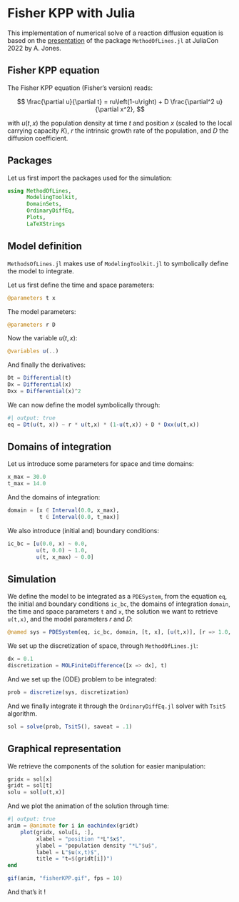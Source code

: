 # Fisher KPP with Julia

This implementation of numerical solve of a reaction diffusion equation is based on the [presentation](https://www.youtube.com/watch?v=8gLhaWRYvfQ) of the package `MethodOfLines.jl` at JuliaCon 2022 by A. Jones.

## Fisher KPP equation

The Fisher KPP equation (Fisher's version) reads:

$$
\frac{\partial u}{\partial t} = ru\left(1-u\right) + D \frac{\partial^2 u}{\partial x^2},
$$

with $u(t,x)$ the population density at time $t$ and position $x$ (scaled to the local carrying capacity $K$), $r$ the intrinsic growth rate of the population, and $D$ the diffusion coefficient.

## Packages

Let us first import the packages used for the simulation:

```julia
using MethodOfLines, 
      ModelingToolkit,
      DomainSets, 
      OrdinaryDiffEq, 
      Plots, 
      LaTeXStrings
```

## Model definition

`MethodsOfLines.jl` makes use of `ModelingToolkit.jl` to symbolically define the model to integrate. 

Let us first define the time and space parameters:

```julia
@parameters t x
```

The model parameters:

```julia
@parameters r D
```


Now the variable $u(t,x)$:

```julia
@variables u(..)
```


And finally the derivatives:

```julia
Dt = Differential(t)
Dx = Differential(x)
Dxx = Differential(x)^2
```

We can now define the model symbolically through:
```julia
#| output: true
eq = Dt(u(t, x)) ~ r * u(t,x) * (1-u(t,x)) + D * Dxx(u(t,x))
```

## Domains of integration

Let us introduce some parameters for space and time domains:
```julia
x_max = 30.0
t_max = 14.0
```

And the domains of integration:
```julia
domain = [x ∈ Interval(0.0, x_max),
          t ∈ Interval(0.0, t_max)]
```

We also introduce (initial and) boundary conditions:
```julia
ic_bc = [u(0.0, x) ~ 0.0,
         u(t, 0.0) ~ 1.0,
         u(t, x_max) ~ 0.0]
```

## Simulation

We define the model to be integrated as a `PDESystem`, from the equation `eq`, the initial and boundary conditions `ic_bc`, the domains of integration `domain`, the time and space parameters `t` and `x`, the solution we want to retrieve `u(t,x)`, and the model parameters $r$ and $D$:

```julia
@named sys = PDESystem(eq, ic_bc, domain, [t, x], [u(t,x)], [r => 1.0, D => 1.0])
```

We set up the discretization of space, through `MethodOfLines.jl`:

```julia
dx = 0.1
discretization = MOLFiniteDifference([x => dx], t)
```

And we set up the (ODE) problem to be integrated:
```julia
prob = discretize(sys, discretization)
```

And we finally integrate it through the `OrdinaryDiffEq.jl` solver with `Tsit5` algorithm.

```julia
sol = solve(prob, Tsit5(), saveat = .1)
```

## Graphical representation

We retrieve the components of the solution for easier manipulation:

```julia
gridx = sol[x]
gridt = sol[t]
solu = sol[u(t,x)]
```

And we plot the animation of the solution through time:
```julia
#| output: true
anim = @animate for i in eachindex(gridt)
    plot(gridx, solu[i, :],
         xlabel = "position "*L"$x$",
         ylabel = "population density "*L"$u$", 
         label = L"$u(x,t)$", 
         title = "t=$(gridt[i])")
end

gif(anim, "fisherKPP.gif", fps = 10)
```

And that's it !




